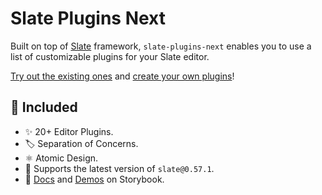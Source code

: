 
<Meta title="Docs/Intro" />

# Slate Plugins Next

Built on top of [Slate](https://github.com/ianstormtaylor/slate#documentation) framework, `slate-plugins-next` enables you to use a list of
customizable plugins for your Slate editor.

[Try out the existing ones](https://slate-plugins-next.netlify.com/?path=/story/plugins-playground--plugins) and [create your own plugins](https://slate-plugins-next.netlify.com/?path=/docs/docs-guide--page)!

## 🚀 Included

- ✨ 20+ Editor Plugins.
- 🏷️ Separation of Concerns.
- ⚛️ Atomic Design.
- 🎌 Supports the latest version of `slate@0.57.1`.
- 📖 [Docs](https://slate-plugins-next.netlify.com/?path=/docs/docs-getting-started--page) and [Demos](https://slate-plugins-next.netlify.com/?path=/story/plugins-playground--plugins) on Storybook.
